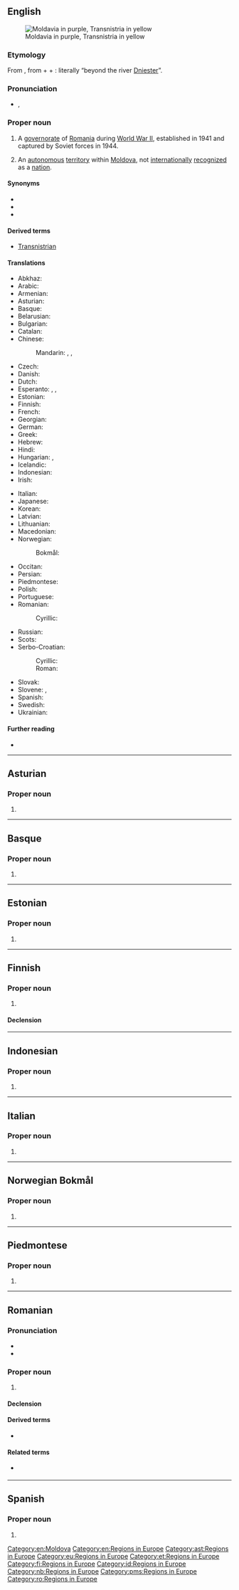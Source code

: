 {{also|Transnístria}}
==English==
[[Image:Transnistria-map.png|thumb|right|Moldavia in purple, Transnistria in yellow]]

===Etymology===
From {{bor|en|ro|Transnistria}}, from {{der|en|la|trans}} + {{der|en|ro|Nistru|t=Dniester}} + {{m|ro|-ia}}: literally “beyond the river [[Dniester]]”. {{etystub|en}}

===Pronunciation===
*{{enPR|trănz-nĭsʹtrē'ə}}, {{IPA|en|/tɹænzˈnɪsˌtɹi.ə/}}

===Proper noun===
{{en-proper noun}}

# {{lb|en|historical}} A [[governorate]] of [[Romania]] during [[World War II]], established in 1941 and captured by Soviet forces in 1944.
# An [[autonomous]] [[territory]] within [[Moldova]], not [[internationally]] [[recognized]] as a [[nation]].

====Synonyms====
* {{l|en|Transdniestria}}
* {{l|en|Trans-Dniester}}
* {{l|en|Pridnestrovie}}

====Derived terms====
* [[Transnistrian]]

====Translations====
{{trans-top|Transnistria, an autonomous territory in Moldova}}
* Abkhaz: {{t|ab|Приднестровиа}}
* Arabic: {{t|ar|تْرَانْسْنِيسْتْرِيَا|f|tr=transnistriyā}}
* Armenian: {{t|hy|Մերձդնեստր}}
* Asturian: {{t|ast|Transnistria|f}}
* Basque: {{t|eu|Transnistria}}
* Belarusian: {{t|be|Прыднястро́ўе|n}}
* Bulgarian: {{t|bg|Приднестро́вие|n}}
* Catalan: {{t+|ca|Transnístria|f}}
* Chinese:
*: Mandarin: {{t|cmn|涅斯特里亞}}, {{t|cmn|涅斯特里亚|tr=Nièsītèlǐyà}}, {{t|cmn|德涅斯特河沿岸|tr=Dénièsītèhéyán'àn}}
* Czech: {{t|cs|Podněstří|n}}
* Danish: {{t|da|Transnistrien|n}}
* Dutch: {{t|nl|Trans-Nistrië|n}}
* Esperanto: {{t|eo|Ĉednestrio}}, {{t|eo|Transdnestrio}}, {{t|eo|Transnistrio}}
* Estonian: {{t|et|Transnistria}}
* Finnish: {{t+|fi|Transnistria}}
* French: {{t+|fr|Transnistrie|f}}
* Georgian: {{t|ka|დნესტრისპირეთი}}
* German: {{t+|de|Transnistrien|n}}
* Greek: {{t|el|Υπερδνειστερία|f}}
* Hebrew: {{t|he|טרנסניסטריה|f}}
* Hindi: {{t+|hi|ट्रान्सनिस्ट्रिया|m}}
* Hungarian: {{t|hu|Dnyeszter-mellék}}, {{t|hu|Transznisztria}}
* Icelandic: {{t|is|Transnistría|f}}
* Indonesian: {{t|id|Transnistria}}
* Irish: {{t|ga|an Tras-dnístiria|f}}
{{trans-mid}}
* Italian: {{t|it|Transnistria|f}}
* Japanese: {{t|ja|沿ドニエストル|tr=えんドニエストル, En Doniesutoru}}
* Korean: {{t+|ko|^트란스니스트리아}}
* Latvian: {{t|lv|Piedņestra|f}}
* Lithuanian: {{t+|lt|Padniestrė|f}}
* Macedonian: {{t|mk|Придњестровие|n}}
* Norwegian:
*: Bokmål: {{t|nb|Transnistria|n}}
* Occitan: {{t|oc|Transnístria|f}}
* Persian: {{t|fa|ترنسنیستریا|tr=toransnistriyâ}}
* Piedmontese: {{t|pms|Transnistria|f}}
* Polish: {{t+|pl|Naddniestrze|n}}
* Portuguese: {{t+|pt|Transnístria|f}}
* Romanian: {{t|ro|Transnistria|f}}
*: Cyrillic: {{t|ro|Транснистриа|f}}
* Russian: {{t+|ru|Приднестро́вье|n}}
* Scots: {{t|sco|Transnistrie}}
* Serbo-Croatian:
*: Cyrillic: {{t|sh|Придњестровље|n}}
*: Roman: {{t|sh|Pridnjestrovlje|n}}
* Slovak: {{t|sk|Podnestersko|n}}
* Slovene: {{t|sl|Transnistrija|f}}, {{t|sl|Pridnjestrovje|n}}
* Spanish: {{t|es|Transnistria|f}}
* Swedish: {{t+|sv|Transnistrien|n}}
* Ukrainian: {{t|uk|Придністро́в'я|n}}
{{trans-bottom}}

====Further reading====
* {{pedialite}}

[[Category:en:Moldova]]
[[Category:en:Regions in Europe]]

----

==Asturian==
{{wikipedia|lang=ast}}

===Proper noun===
{{head|ast|proper noun|g=f}}

# {{place|ast|breakaway country|c/Moldova|t1=Transnistria}}

[[Category:ast:Regions in Europe]]

----

==Basque==
{{wikipedia|lang=eu}}

===Proper noun===
{{eu-proper noun|in}}

# {{place|eu|breakaway country|c/Moldova|t1=Transnistria}}

[[Category:eu:Regions in Europe]]

----

==Estonian==
{{wikipedia|lang=et}}

===Proper noun===
{{head|et|proper noun}}

# {{place|et|breakaway country|c/Moldova|t1=Transnistria}}

[[Category:et:Regions in Europe]]

----

==Finnish==
{{wikipedia|lang=fi}}

===Proper noun===
{{fi-proper noun}}

# {{place|fi|breakaway country|c/Moldova|t1=Transnistria}}

====Declension====
{{fi-decl-kulkija|n=sg|Transnistri|a}}

[[Category:fi:Regions in Europe]]

----

==Indonesian==
{{wikipedia|lang=id}}

===Proper noun===
{{head|id|proper noun|g=}}

# {{place|id|breakaway country|c/Moldova|t1=Transnistria}}

[[Category:id:Regions in Europe]]

----

==Italian==
{{wikipedia|lang=it}}

===Proper noun===
{{it-proper noun|f}}

# {{place|it|breakaway country|c/Moldova|t1=Transnistria}}

{{C|it|Regions in Europe}}

----

==Norwegian Bokmål==
{{wikipedia|lang=nb}}

===Proper noun===
{{head|nb|proper noun}}

# {{place|nb|breakaway country|c/Moldova|t1=Transnistria}}

[[Category:nb:Regions in Europe]]

----

==Piedmontese==
{{wikipedia|lang=pms}}

===Proper noun===
{{head|pms|proper noun|g=f}}

# {{place|pms|breakaway country|c/Moldova|t1=Transnistria}}

[[Category:pms:Regions in Europe]]

----

==Romanian==
{{wikipedia|lang=ro}}

===Pronunciation===
* {{IPA|ro|[transˈni.stri.a]}}
* {{audio|ro|LL-Q7913 (ron)-KlaudiuMihaila-Transnistria.wav|Audio}}

===Proper noun===
{{head|ro|proper noun|g=f}}

# {{place|ro|breakaway country|c/Moldova|t1=Transnistria}}

====Declension====
{{ro-country|gend=f|Transnistriei}}

====Derived terms====
* {{l|ro|transnistrian}}

====Related terms====
* {{l|ro|Nistru}} {{qualifier|river}}

[[Category:ro:Regions in Europe]]

----

==Spanish==
{{wikipedia|lang=es}}

===Proper noun===
{{es-proper noun|f}}

# {{place|pt|breakaway country|c/Moldova|t1=Transnistria}}

{{C|es|Moldova}}
